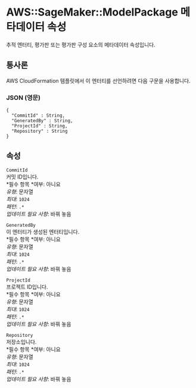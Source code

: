 # AWS::SageMaker::ModelPackage 메타데이터 속성

추적 엔터티, 평가판 또는 평가판 구성 요소의 메타데이터 속성입니다.

## 통사론

AWS CloudFormation 템플릿에서 이 엔터티를 선언하려면 다음 구문을 사용합니다.

### JSON (영문)

```
{
  "CommitId" : String,
  "GeneratedBy" : String,
  "ProjectId" : String,
  "Repository" : String
}
```

## 속성

`CommitId`  
커밋 ID입니다.  
*필수 항목 *여부: 아니요  
_유형_: 문자열  
_최대_: `1024`  
_패턴_: `.*`  
_업데이트 필요 사항_: 바꿔 놓음

`GeneratedBy`  
이 엔터티가 생성된 엔터티입니다.  
*필수 항목 *여부: 아니요  
_유형_: 문자열  
_최대_: `1024`  
_패턴_: `.*`  
_업데이트 필요 사항_: 바꿔 놓음

`ProjectId`  
프로젝트 ID입니다.  
*필수 항목 *여부: 아니요  
_유형_: 문자열  
_최대_: `1024`  
_패턴_: `.*`  
_업데이트 필요 사항_: 바꿔 놓음

`Repository`  
저장소입니다.  
*필수 항목 *여부: 아니요  
_유형_: 문자열  
_최대_: `1024`  
_패턴_: `.*`  
_업데이트 필요 사항_: 바꿔 놓음
